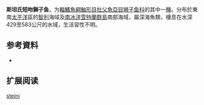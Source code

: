 {{Speciesbox
| name = 斯坦氏短吻獅子魚
| status = NE
| status_system = 
| image = 
| genus = Careproctus
| species = steini
| authority = Andriashev & Prirodina, 1990
| synonyms = 
}}

'''斯坦氏短吻獅子鱼'''，为[[輻鰭魚綱|輻鰭魚綱]][[鮋形目|鮋形目]][[杜父魚亞目|杜父魚亞目]][[狮子鱼科|狮子鱼科]]的其中一[[種|種]]。分布於東南[[太平洋|太平洋]]區的[[智利|智利]]海域及[[南冰洋|南冰洋]][[雪特蘭群島|雪特蘭群島]]南部海域，屬深海魚類，棲息在水深429至583公尺的水域，生活習性不明。

== 参考資料 ==
*{{FishBase_species|genus=Careproctus|species=steini|year=2011|month=12}}

== 扩展阅读 ==
{{refbegin}}
{{wikispecies-inline|Careproctus steini|斯坦氏短吻獅子魚}}
{{refend}}
{{Taxonbar|from=Q2619180}}

[[Category:吻獅子魚属|steini]]


{{鮋形目小作品}}
